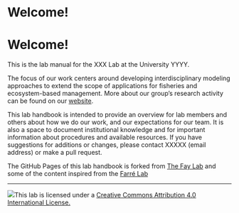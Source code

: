 # Welcome!

# Welcome!

This is the lab manual for the XXX Lab at the University YYYY.\

The focus of our work centers around developing interdisciplinary modeling approaches to extend the scope of applications for fisheries and ecosystem-based management. More about our group's research activity can be found on our [website](https://thefaylab.com).

This lab handbook is intended to provide an overview for lab members and others about how we do our work, and our expectations for our team. It is also a space to document institutional knowledge and for important information about procedures and available resources. If you have suggestions for additions or changes, please contact XXXXX (email address) or make a pull request.

The GitHub Pages of this lab handbook is forked from [The Fay Lab](https://thefaylab.github.io/lab-manual/) and some of the content inspired from the [Farré Lab](https://farre-lab.github.io/lab-handbook/) 

------------------------------------------------------------------------

[![](img/creative_commons.png)](http://creativecommons.org/licenses/by/4.0/){fig-alt="Creative Commons License"}This lab is licensed under a [Creative Commons Attribution 4.0 International License.](http://creativecommons.org/licenses/by/4.0/)
